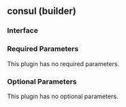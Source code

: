 ## consul (builder)

### Interface

### Required Parameters

This plugin has no required parameters.

### Optional Parameters

This plugin has no optional parameters.
